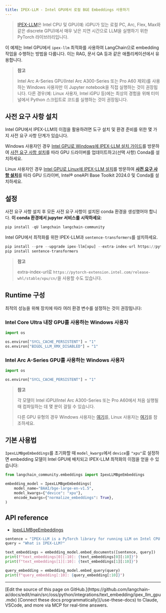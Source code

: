 ```yaml
---
title: IPEX-LLM - Intel GPU에서 로컬 BGE Embeddings 사용하기
---
```


> [IPEX-LLM](https://github.com/intel-analytics/ipex-llm)은 Intel CPU 및 GPU(예: iGPU가 있는 로컬 PC, Arc, Flex, Max와 같은 discrete GPU)에서 매우 낮은 지연 시간으로 LLM을 실행하기 위한 PyTorch 라이브러리입니다.

이 예제는 Intel GPU에서 `ipex-llm` 최적화를 사용하여 LangChain으로 embedding 작업을 수행하는 방법을 다룹니다. 이는 RAG, 문서 QA 등과 같은 애플리케이션에서 유용합니다.

> **참고**
>
> Intel Arc A-Series GPU(Intel Arc A300-Series 또는 Pro A60 제외)를 사용하는 Windows 사용자만 이 Jupyter notebook을 직접 실행하는 것이 권장됩니다. 다른 경우(예: Linux 사용자, Intel iGPU 등)에는 최상의 경험을 위해 터미널에서 Python 스크립트로 코드를 실행하는 것이 권장됩니다.

## 사전 요구 사항 설치

Intel GPU에서 IPEX-LLM의 이점을 활용하려면 도구 설치 및 환경 준비를 위한 몇 가지 사전 요구 사항 단계가 있습니다.

Windows 사용자인 경우 [Intel GPU로 Windows에 IPEX-LLM 설치 가이드](https://github.com/intel-analytics/ipex-llm/blob/main/docs/mddocs/Quickstart/install_windows_gpu.md)를 방문하여 [사전 요구 사항 설치](https://github.com/intel-analytics/ipex-llm/blob/main/docs/mddocs/Quickstart/install_windows_gpu.md#install-prerequisites)를 따라 GPU 드라이버를 업데이트하고(선택 사항) Conda를 설치하세요.

Linux 사용자인 경우 [Intel GPU로 Linux에 IPEX-LLM 설치](https://github.com/intel-analytics/ipex-llm/blob/main/docs/mddocs/Quickstart/install_linux_gpu.md)를 방문하여 [**사전 요구 사항 설치**](https://github.com/intel-analytics/ipex-llm/blob/main/docs/mddocs/Quickstart/install_linux_gpu.md#install-prerequisites)를 따라 GPU 드라이버, Intel® oneAPI Base Toolkit 2024.0 및 Conda를 설치하세요.

## 설정

사전 요구 사항 설치 후 모든 사전 요구 사항이 설치된 conda 환경을 생성했어야 합니다. **이 conda 환경에서 jupyter 서비스를 시작하세요**:

```python
pip install -qU langchain langchain-community
```

Intel GPU에서 최적화를 위한 IPEX-LLM과 `sentence-transformers`를 설치하세요.

```python
pip install --pre --upgrade ipex-llm[xpu] --extra-index-url https://pytorch-extension.intel.com/release-whl/stable/xpu/us/
pip install sentence-transformers
```

> **참고**
>
> extra-index-url로 `https://pytorch-extension.intel.com/release-whl/stable/xpu/cn/`을 사용할 수도 있습니다.

## Runtime 구성

최적의 성능을 위해 장치에 따라 여러 환경 변수를 설정하는 것이 권장됩니다:

### Intel Core Ultra 내장 GPU를 사용하는 Windows 사용자

```python
import os

os.environ["SYCL_CACHE_PERSISTENT"] = "1"
os.environ["BIGDL_LLM_XMX_DISABLED"] = "1"
```

### Intel Arc A-Series GPU를 사용하는 Windows 사용자

```python
import os

os.environ["SYCL_CACHE_PERSISTENT"] = "1"
```

> **참고**
>
> 각 모델이 Intel iGPU/Intel Arc A300-Series 또는 Pro A60에서 처음 실행될 때 컴파일하는 데 몇 분이 걸릴 수 있습니다.
>
> 다른 GPU 유형의 경우 Windows 사용자는 [여기](https://github.com/intel-analytics/ipex-llm/blob/main/docs/mddocs/Overview/install_gpu.md#runtime-configuration)를, Linux 사용자는 [여기](https://github.com/intel-analytics/ipex-llm/blob/main/docs/mddocs/Overview/install_gpu.md#runtime-configuration-1)를 참조하세요.

## 기본 사용법

`IpexLLMBgeEmbeddings`를 초기화할 때 `model_kwargs`에서 `device`를 `"xpu"`로 설정하면 embedding 모델이 Intel GPU에 배치되고 IPEX-LLM 최적화의 이점을 얻을 수 있습니다:

```python
from langchain_community.embeddings import IpexLLMBgeEmbeddings

embedding_model = IpexLLMBgeEmbeddings(
    model_name="BAAI/bge-large-en-v1.5",
    model_kwargs={"device": "xpu"},
    encode_kwargs={"normalize_embeddings": True},
)
```

## API reference

- [IpexLLMBgeEmbeddings](https://python.langchain.com/api_reference/community/embeddings/langchain_community.embeddings.ipex_llm.IpexLLMBgeEmbeddings.html)

```python
sentence = "IPEX-LLM is a PyTorch library for running LLM on Intel CPU and GPU (e.g., local PC with iGPU, discrete GPU such as Arc, Flex and Max) with very low latency."
query = "What is IPEX-LLM?"

text_embeddings = embedding_model.embed_documents([sentence, query])
print(f"text_embeddings[0][:10]: {text_embeddings[0][:10]}")
print(f"text_embeddings[1][:10]: {text_embeddings[1][:10]}")

query_embedding = embedding_model.embed_query(query)
print(f"query_embedding[:10]: {query_embedding[:10]}")
```

---

<Callout icon="pen-to-square" iconType="regular">
    [Edit the source of this page on GitHub.](https://github.com/langchain-ai/docs/edit/main/src/oss/python/integrations/text_embedding/ipex_llm_gpu.mdx)
</Callout>
<Tip icon="terminal" iconType="regular">
    [Connect these docs programmatically](/use-these-docs) to Claude, VSCode, and more via MCP for    real-time answers.
</Tip>
